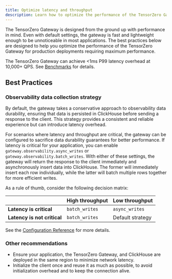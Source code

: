 ```yaml
---
title: Optimize latency and throughput
description: Learn how to optimize the performance of the TensorZero Gateway for lower latency and higher throughput.
---
```


The TensorZero Gateway is designed from the ground up with performance in mind.
Even with default settings, the gateway is fast and lightweight enough to be unnoticeable in most applications.
The best practices below are designed to help you optimize the performance of the TensorZero Gateway for production deployments requiring maximum performance.

<Tip>

The TensorZero Gateway can achieve &lt;1ms P99 latency overhead at 10,000+ QPS. See [Benchmarks](/gateway/benchmarks/) for details.

</Tip>

## Best Practices

### Observability data collection strategy

By default, the gateway takes a conservative approach to observability data durability, ensuring that data is persisted in ClickHouse before sending a response to the client.
This strategy provides a consistent and reliable experience but can introduce latency overhead.

For scenarios where latency and throughput are critical, the gateway can be configured to sacrifice data durability guarantees for better performance.
If latency is critical for your application, you can enable `gateway.observability.async_writes` or `gateway.observability.batch_writes`.
With either of these settings, the gateway will return the response to the client immediately and asynchronously insert data into ClickHouse.
The former will immediately insert each row individually, while the latter will batch multiple rows together for more efficient writes.

As a rule of thumb, consider the following decision matrix:

|                             | **High throughput** | **Low throughput** |
| --------------------------- | ------------------- | ------------------ |
| **Latency is critical**     | `batch_writes`      | `async_writes`     |
| **Latency is not critical** | `batch_writes`      | Default strategy   |

See the [Configuration Reference](/gateway/configuration-reference/) for more details.

### Other recommendations

- Ensure your application, the TensorZero Gateway, and ClickHouse are deployed in the same region to minimize network latency.
- Initialize the client once and reuse it as much as possible, to avoid initialization overhead and to keep the connection alive.
